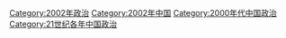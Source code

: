 [[Category:2002年政治|Category:2002年政治]]
[[Category:2002年中国|Category:2002年中国]]
[[Category:2000年代中国政治|Category:2000年代中国政治]]
[[Category:21世纪各年中国政治|Category:21世纪各年中国政治]]